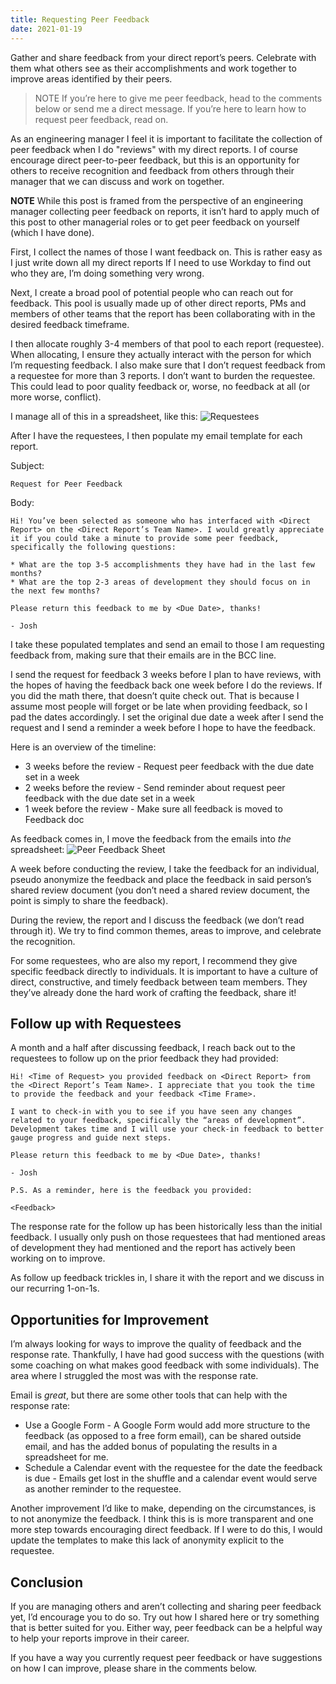 ```yaml
---
title: Requesting Peer Feedback
date: 2021-01-19
---
```


Gather and share feedback from your direct report’s peers. Celebrate with them what others see as their accomplishments and work together to improve areas identified by their peers.

> NOTE If you’re here to give me peer feedback, head to the comments below or send me a direct message. If you’re here to learn how to request peer feedback, read on.     

As an engineering manager I feel it is important to facilitate the collection of peer feedback when I do "reviews" with my direct reports. I of course encourage direct peer-to-peer feedback, but this is an opportunity for others to receive recognition and feedback from others through their manager that we can discuss and work on together. 

**NOTE** While this post is framed from the perspective of an engineering manager collecting peer feedback on reports, it isn’t hard to apply much of this post to other managerial roles or to get peer feedback on yourself (which I have done).

First, I collect the names of those I want feedback on. This is rather easy as I just write down all my direct reports If I need to use Workday to find out who they are, I’m doing something very wrong.

Next, I create a broad pool of potential people who can reach out for feedback. This pool is usually made up of other direct reports, PMs and members of other teams that the report has been collaborating with in the desired feedback timeframe.

I then allocate roughly 3-4 members of that pool to each report (requestee). When allocating,  I ensure they actually interact with the person for which I’m requesting feedback. I also make sure that I don’t request feedback from a requestee for more than 3 reports. I don’t want to burden the requestee. This could lead to poor quality feedback or, worse, no feedback at all (or more worse, conflict). 

I manage all of this in a spreadsheet, like this:
![Requestees](requestees.png)

After I have the requestees, I then populate my email template for each report.

Subject: 
```
Request for Peer Feedback
```

Body:
```
Hi! You’ve been selected as someone who has interfaced with <Direct Report> on the <Direct Report’s Team Name>. I would greatly appreciate it if you could take a minute to provide some peer feedback, specifically the following questions:

* What are the top 3-5 accomplishments they have had in the last few months?
* What are the top 2-3 areas of development they should focus on in the next few months?

Please return this feedback to me by <Due Date>, thanks!

- Josh
```

I take these populated templates and send an email to those I am requesting feedback from, making sure that their emails are in the BCC line.

I send the request for feedback 3 weeks before I plan to have reviews, with the hopes of having the feedback back one week before I do the reviews. If you did the math there, that doesn’t quite check out. That is because I assume most people will forget or be late when providing feedback, so I pad the dates accordingly. I set the original due date a week after I send the request and I send a reminder a week before I hope to have the feedback.

Here is an overview of the timeline:
* 3 weeks before the review - Request peer feedback with the due date set in a week
* 2 weeks before the review - Send reminder about request peer feedback with the due date set in a week
* 1 week before the review - Make sure all feedback is moved to Feedback doc

As feedback comes in, I move the feedback from the emails into _the_ spreadsheet:
![Peer Feedback Sheet](peer-feedback-sheet.png)

A week before conducting the review, I take the feedback for an individual, pseudo anonymize the feedback and place the feedback in said person’s shared review document (you don’t need a shared review document, the point is simply to share the feedback).

During the review, the report and I discuss the feedback (we don’t read through it). We try to find common themes, areas to improve, and celebrate the recognition.

For some requestees, who are also my report, I recommend they give specific feedback directly to individuals. It is important to have a culture of direct, constructive, and timely feedback between team members. They  they’ve already done the hard work of crafting the feedback, share it!

## Follow up with Requestees
A month and a half after discussing feedback, I reach back out to the requestees to follow up on the prior feedback they had provided:
```
Hi! <Time of Request> you provided feedback on <Direct Report> from the <Direct Report’s Team Name>. I appreciate that you took the time to provide the feedback and your feedback <Time Frame>. 

I want to check-in with you to see if you have seen any changes related to your feedback, specifically the “areas of development”. Development takes time and I will use your check-in feedback to better gauge progress and guide next steps.

Please return this feedback to me by <Due Date>, thanks!

- Josh

P.S. As a reminder, here is the feedback you provided:

<Feedback>
```

The response rate for the follow up has been historically less than the initial feedback. I usually only push on those requestees that had mentioned areas of development they had mentioned and the report has actively been working on to improve.

As follow up feedback trickles in, I share it with the report and we discuss in our recurring 1-on-1s. 

## Opportunities for Improvement
I’m always looking for ways to improve the quality of feedback and the response rate. Thankfully, I have had good success with the questions (with some coaching on what makes good feedback with some individuals). The area where I struggled the most was with the response rate. 

Email is _great_, but there are some other tools that can help with the response rate:
* Use a Google Form - A Google Form would add more structure to the feedback (as opposed to a free form email), can be shared outside email, and has the added bonus of populating the results in a spreadsheet for me.
* Schedule a Calendar event with the requestee for the date the feedback is due - Emails get lost in the shuffle and a calendar event would serve as another reminder to the requestee.

Another improvement I’d like to make, depending on the circumstances, is to not anonymize the feedback. I think this is is more transparent and one more step towards encouraging direct feedback. If I were to do this, I would update the templates to make this lack of anonymity explicit to the requestee.

## Conclusion
If you are managing others and aren’t collecting and sharing peer feedback yet, I’d encourage you to do so. Try out how I shared here or try something that is better suited for you. Either way, peer feedback can be a helpful way to help your reports improve in their career.

If you have a way you currently request peer feedback or have suggestions on how I can improve, please share in the comments below.
